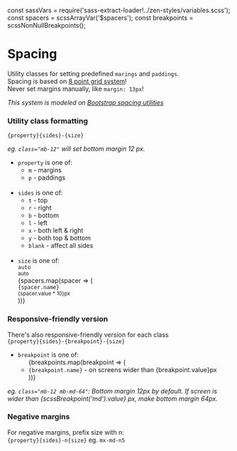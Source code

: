 const sassVars = require('sass-extract-loader!../zen-styles/variables.scss');
const spacers = scssArrayVar('$spacers');
const breakpoints = scssNonNullBreakpoints();

<Meta title="Guides/Developers/Spacing" />

# Spacing

Utility classes for setting predefined `marings` and `paddings`.<br/>
Spacing is based on [8 point grid system](https://builttoadapt.io/intro-to-the-8-point-grid-system-d2573cde8632)!<br/>
Never set margins manually, like `margin: 13px`!

_This system is modeled on [Bootstrap spacing utilities](https://getbootstrap.com/docs/4.5/utilities/spacing/)_

### Utility class formatting<br />

`{property}{sides}-{size}`

_eg. `class="mb-12"` will set bottom margin 12 px._

- `property` is one of:
  - `m` - margins
  - `p` - paddings
    <br />
    <br />
- `sides` is one of:
  - `t` - top
  - `r` - right
  - `b` - bottom
  - `l` - left
  - `x` - both left & right
  - `y` - both top & bottom
  - `blank` - affect all sides
    <br />
    <br />
- `size` is one of:
  <div style={{ display: 'flex' }}>
    <div>
      <code>auto</code>
      <br />
      <small>auto</small>
    </div>
    {spacers.map(spacer => (
      <div key={spacer.name} style={{ marginLeft: '12px' }}>
        <code>{spacer.name}</code>
        <br />
        <small>{spacer.value * 10}px</small>
      </div>
    ))}
  </div>

### Responsive-friendly version

There's also responsive-friendly version for each class<br/>
`{property}{sides}-{breakpoint}-{size}`

- `breakpoint` is one of:
  <ul>
    {breakpoints.map(breakpoint => (
      <li key={breakpoint.name} style={{ marginLeft: '12px' }}>
        <code>{breakpoint.name}</code> - on screens wider than {breakpoint.value}px
      </li>
    ))}
  </ul>

<p>
  <i>
    eg.
    <code>class="mb-12 mb-md-64"</code>: Bottom margin 12px by default. If screen is wider than
    <span> {scssBreakpoint('md').value}</span>
    px, make bottom margin 64px.
  </i>
</p>

### Negative margins

For negative margins, prefix size with n:<br/>
`{property}{sides}-n{size}`
eg. `mx-md-n5`
